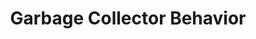 ---
id: "q_jvh17w7x7y"
questionType: "TRUE_FALSE"
title: "Garbage Collector Behavior"
statement: "The System.gc() method call is a guarantee that the Garbage Collector will run immediately to reclaim memory from unused objects."
difficulty: "HARD"
category: "Java"
correctAnswer: false
explanation: "The System.gc() method is merely a suggestion to the JVM to run the Garbage Collector; the JVM is not required to comply and may choose to defer or ignore the request."
---